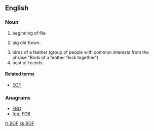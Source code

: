 ==English==
{{wikipedia}}

===Noun===
{{en-noun}}

# {{context|computing}} beginning of file.
# {{context|Internet}} big old frown.
# birds of a feather (group of people with common interests from the phrase "Birds of a feather flock together").
# best of friends.

====Related terms====
* [[EOF]]

===Anagrams===
* [[FBO#English|FBO]]
* [[fob#English|fob]], [[FOB#English|FOB]]

[[fr:BOF]]
[[sk:BOF]]